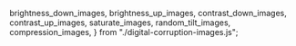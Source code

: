 
  brightness_down_images,
  brightness_up_images,
  contrast_down_images,
  contrast_up_images,
  saturate_images,
  random_tilt_images,
  compression_images,
} from "./digital-corruption-images.js";

<DisplayImages
  id={props.id}
  images={random_tilt_images}
  data={props.getResults(algo_cid).results}
  corruption_index={5}
  corruption_name="Digital: Tilt"
/>
